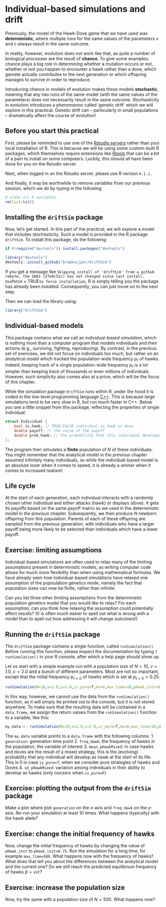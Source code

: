 

# Individual-based simulations and drift

Previously, the model of the        Hawk-Dove game that we have used was **deterministic**, where multiple runs for the same values of the parameters $v$ and $c$ always result in the same outcome. 

In reality, however, evolution does not work like that, as quite a number of biological processes are the result of **chance**. To give some examples: chance plays a big role in determining whether a mutation occurs or not, whether or not you happen to encounter a hawk rather than a dove, which gamete actually contributes to the next generation or which offspring manages to survive in order to reproduce. 

Introducing chance in models of evolution makes these models **stochastic**, meaning that any two runs of the same model (with the same values of the parameters) does not necessarily result in the same outcome.  Stochasticity in evolution introduces a phenomenon called 'genetic drift' which we will explore in this practical. Genetic drift can -- particularly in small populations -- dramatically affect the course of evolution!

## Before you start this practical
First, please be reminded to use one of the [Rstudio servers](https://rstudio01.cles.ex.ac.uk) rather than your local installation of R. This is because we will be using some custom-built R packages, which themselves require extensions like [Rtools](https://cran.r-project.org/bin/windows/Rtools/) that can be a bit of a pain to install on some computers. Luckily, this should all have been done for you on the Rstudio server.

Next, when logged in on the Rstudio server, please use R version `4.1.1.`

And finally, it may be worthwhile to remove variables from our previous session, which we do by typing in the following
```r
# clean all R variables
rm(list=ls())
```

## Installing the `driftSim` package
Now, let's get started. In this part of the practical, we will explore a model that includes stochasticity. Such a model is provided in the R package `driftSim`. To install this package, do the following:

```r
if (!require("devtools")) install.packages("devtools")

library("devtools") 
devtools::install_github("bramkuijper/driftSim")

```
If you get a message like `Skipping install of 'driftSim' from a github remote, the SHA1 (27e9c52c) has not changed since last install. Use `force = TRUE` to force installation`, R is simply telling you the package has already been installed. Consequently, you can just move on to the next step.


Then we can load the library using:
```r
library("driftSim")
```

## Individual-based models
This package contains what we call an *individual-based simulation*, which is nothing more than a computer program that models individuals and their actions (e.g., surviving, fighting, reproducing). By contrast, in the previous set of exercises, we did not focus on individuals too much, but rather on an *analytical model* which tracked the population-wide frequency $p_{t}$ of hawks. Indeed, keeping track of a single population-wide frequency $p_{t}$ is a lot simpler than keeping track of thousands or even millions of individuals. However, such simplicity also comes also at a price, which will be the focus of this chapter.

While the simulation package `driftSim` runs within R, under the hood it is coded in the low-level programming language [C++](https://cplusplus.com/doc/tutorial/). This is because large simulations tend to be very slow in R, but run much faster in C++. Below you see a little snippet from this package, reflecting the properties of single individual:

```c
struct Individual {
    bool is_hawk; // TRUE/FALSE individual is hawk or dove
    double payoff; // the value of the payoff
    double prob_hawk; // the probability that this individual develops as a hawk in early life (only used when strategies are mixed)
};
```

The program then simulates a **finite** population of $N$ of these individuals. You might remember that the analytical model in the previous chapter assumed infinitely many individuals, so while the individual-based model is an absolute loser when it comes to speed, it is already a winner when it comes to increased realism!

## Life cycle
At the start of each generation, each individual interacts with a randomly chosen other individual and either attacks (hawk) or displays (dove). It gets its payoffs based on the same payoff matrix as we used in the deterministic model in the previous chapter. Subsequently, we then produce $N$ newborn offspring from this population. Parents of each of these offspring are sampled from the previous generation, with individuals who have a larger payoff being more likely to be selected than individuals which have a lower payoff.

## Exercise: limiting assumptions
Individual-based simulations are often used to relax many of the limiting assumptions present in deterministic models, as writing computer code allows for much more flexibility than when using mathematical formulas. We have already seen how individual-based simulations have relaxed one assumption of the popoulation genetics mode, namely the fact that population sizes can now be finite, rather than infinite. 

Can you list three other limiting assumptions from the deterministic population genetics model that you would like to relax? For each assumption, can you think how relaxing the assumption could potentially affect results? (It is often much easier to spell out what is wrong with a model than to spell out how addressing it will change outcomes!)

## Running the `driftSim` package
The `driftSim` package contains a single function, called `runSimulation()`. Before running this function, please inspect the documentation by typing `?runSimulation()` in your R console, after which a help page should show up. 

Let us start with a simple example run with a population size of $N=10$, $v=1.0$, $c=2.0$ and a bunch of different parameters. Most are not so important, except that the initial frequency $p_{t=0}$ of hawks which is set at $p_{t=0} = 0.25$.
```r
runSimulation(N=10,v=1.0,c=2.0,is_pure=T,mu=0,max_time=10,pHawk_init=0.25,output_nth_generation=1,sd_pHawkMixed=0)
```

In this way, however, we cannot use the data from the `runSimulation()` function, as it will simply be printed out to the console, but it is not stored anywhere. To make sure that the resulting data will be contained in a `data.frame`, we assign the return values from the `runSimulation()` function to a variable, like this:
```r
my.data <- runSimulation(N=10,v=1.0,c=2.0,is_pure=T,mu=0,max_time=10,pHawk_init=0.25,output_nth_generation=1,sd_pHawkMixed=0)
```

The `my.data` variable points to a `data.frame` with the following columns:
 1. `generation`: generation time point
 2. `freq_Hawk`: the frequency of hawks in the population, the variable of interest
 3. `mean_pHawkMixed`: in case hawks and doves are the result of a mixed strategy, this is the (evolving) probability that any individual will develop as hawk at the start of its life. This is 0 in case `is_pure=T`, when we consider pure strategies of hawks and Doves
 4. `sd_pHawkMixed`: variation among individuals in their ability to develop as hawks (only nonzero when `is_pure=F`)
 
## Exercise: plotting the output from the `driftSim` package
Make a plot where plot `generation` on the $x$-axis and `freq_Hawk` on the $y$-axis. Re-run your simulation at least 10 times. What happens (typically) with the hawk allele? 

## Exercise: change the initial frequency of hawks
Now, change the initial frequency of hawks by changing the value of `pHawk_init` to `pHawk_init=0.75`. Run the simulation for a long time, for example `max_time=500`. What happens now with the frequency of hawks? What does that tell you about the differences between the analytical model and the current one? Do we still reach the predicted equilibrium frequency of hawks $\hat{p} = v/c$?

## Exercise: increase the population size
Now, try the same with a population size of $N=500$. What happens now?


